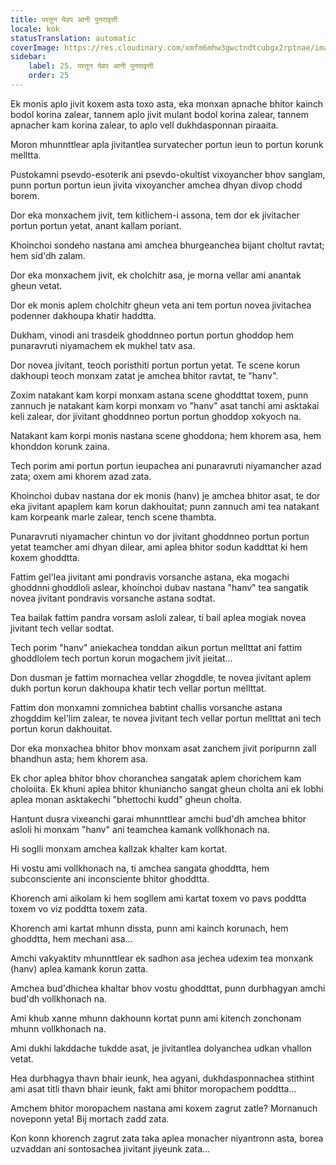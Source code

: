 ```yaml
---
title: परतून येवप आनी पुनरावृत्ती
locale: kok
statusTranslation: automatic
coverImage: https://res.cloudinary.com/xmfm6mhw3gwctndtcubgx2rptnae/image/upload/v1740468922/small_cover_tratado_de_psicologia_revolucionaria_a4c0dca4e0.webp
sidebar:
    label: 25. परतून येवप आनी पुनरावृत्ती
    order: 25
---
```

Ek monis aplo jivit koxem asta toxo asta, eka monxan apnache bhitor kainch bodol korina zalear, tannem aplo jivit mulant bodol korina zalear, tannem apnacher kam korina zalear, to aplo vell dukhdasponnan piraaita.

Moron mhunnttlear apla jivitantlea survatecher portun ieun to portun korunk melltta.

Pustokamni psevdo-esoterik ani psevdo-okultist vixoyancher bhov sanglam, punn portun portun ieun jivita vixoyancher amchea dhyan divop chodd borem.

Dor eka monxachem jivit, tem kitlichem-i assona, tem dor ek jivitacher portun portun yetat, anant kallam poriant.

Khoinchoi sondeho nastana ami amchea bhurgeanchea bijant choltut ravtat; hem sid'dh zalam.

Dor eka monxachem jivit, ek cholchitr asa, je morna vellar ami anantak gheun vetat.

Dor ek monis aplem cholchitr gheun veta ani tem portun novea jivitachea podenner dakhoupa khatir haddtta.

Dukham, vinodi ani trasdeik ghoddnneo portun portun ghoddop hem punaravruti niyamachem ek mukhel tatv asa.

Dor novea jivitant, teoch poristhiti portun portun yetat. Te scene korun dakhoupi teoch monxam zatat je amchea bhitor ravtat, te "hanv".

Zoxim natakant kam korpi monxam astana scene ghoddttat toxem, punn zannuch je natakant kam korpi monxam vo "hanv" asat tanchi ami asktakai keli zalear, dor jivitant ghoddnneo portun portun ghoddop xokyoch na.

Natakant kam korpi monis nastana scene ghoddona; hem khorem asa, hem khonddon korunk zaina.

Tech porim ami portun portun ieupachea ani punaravruti niyamancher azad zata; oxem ami khorem azad zata.

Khoinchoi dubav nastana dor ek monis (hanv) je amchea bhitor asat, te dor eka jivitant apaplem kam korun dakhouitat; punn zannuch ami tea natakant kam korpeank marle zalear, tench scene thambta.

Punaravruti niyamacher chintun vo dor jivitant ghoddnneo portun portun yetat teamcher ami dhyan dilear, ami aplea bhitor sodun kaddttat ki hem koxem ghoddtta.

Fattim gel'lea jivitant ami pondravis vorsanche astana, eka mogachi ghoddnni ghoddloli aslear, khoinchoi dubav nastana "hanv" tea sangatik novea jivitant pondravis vorsanche astana sodtat.

Tea bailak fattim pandra vorsam asloli zalear, ti bail aplea mogiak novea jivitant tech vellar sodtat.

Tech porim "hanv" aniekachea tonddan aikun portun mellttat ani fattim ghoddlolem tech portun korun mogachem jivit jieitat...

Don dusman je fattim mornachea vellar zhogddle, te novea jivitant aplem dukh portun korun dakhoupa khatir tech vellar portun mellttat.

Fattim don monxamni zomnichea babtint challis vorsanche astana zhogddim kel'lim zalear, te novea jivitant tech vellar portun mellttat ani tech portun korun dakhouitat.

Dor eka monxachea bhitor bhov monxam asat zanchem jivit poripurnn zall bhandhun asta; hem khorem asa.

Ek chor aplea bhitor bhov choranchea sangatak aplem chorichem kam choloiita. Ek khuni aplea bhitor khuniancho sangat gheun cholta ani ek lobhi aplea monan asktakechi "bhettochi kudd" gheun cholta.

Hantunt dusra vixeanchi garai mhunnttlear amchi bud'dh amchea bhitor asloli hi monxam "hanv" ani teamchea kamank vollkhonach na.

Hi soglli monxam amchea kallzak khalter kam kortat.

Hi vostu ami vollkhonach na, ti amchea sangata ghoddtta, hem subconsciente ani inconsciente bhitor ghoddtta.

Khorench ami aikolam ki hem sogllem ami kartat toxem vo pavs poddtta toxem vo viz poddtta toxem zata.

Khorench ami kartat mhunn dissta, punn ami kainch korunach, hem ghoddtta, hem mechani asa...

Amchi vakyaktitv mhunnttlear ek sadhon asa jechea udexim tea monxank (hanv) aplea kamank korun zatta.

Amchea bud'dhichea khaltar bhov vostu ghoddttat, punn durbhagyan amchi bud'dh vollkhonach na.

Ami khub xanne mhunn dakhounn kortat punn ami kitench zonchonam mhunn vollkhonach na.

Ami dukhi lakddache tukdde asat, je jivitantlea dolyanchea udkan vhallon vetat.

Hea durbhagya thavn bhair ieunk, hea agyani, dukhdasponnachea stithint ami asat titli thavn bhair ieunk, fakt ami bhitor moropachem poddtta...

Amchem bhitor moropachem nastana ami koxem zagrut zatle? Mornanuch noveponn yeta! Bij mortach zadd zata.

Kon konn khorench zagrut zata taka aplea monacher niyantronn asta, borea uzvaddan ani sontosachea jivitant jiyeunk zata...


